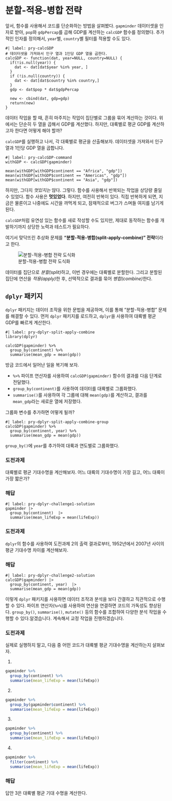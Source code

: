 # 분할-적용-병합 전략


앞서, 함수를 사용해서 코드를 단순화하는 방법을 살펴봤다.
`gapminder` 데이터셋을 인자로 받아, `pop`와 `gdpPercap`를 곱해 GDP를 계산하는 `calcGDP` 함수를 정의했다. 추가적인 인자를 정의해서, `year`별, `country`별 필터를 적용할 수도 있다.

```webr-r
#| label: pry-calcGDP
# 데이터셋을 가져와서 인구 열과 1인당 GDP 열을 곱한다.
calcGDP <- function(dat, year=NULL, country=NULL) {
  if(!is.null(year)) {
    dat <- dat[dat$year %in% year, ]
  }
  if (!is.null(country)) {
    dat <- dat[dat$country %in% country,]
  }
  gdp <- dat$pop * dat$gdpPercap

  new <- cbind(dat, gdp=gdp)
  return(new)
}
```

데이터 작업을 할 때, 흔히 마주치는 작업이 집단별로 그룹을 묶어 계산하는 것이다.
위에서는 단순히 두 열을 곱해서 GDP를 계산했다.
하지만, 대륙별로 평균 GDP를 계산하고자 한다면 어떻게 해야 할까?

`calcGDP`를 실행하고 나서, 각 대륙별로 평균을 산출해보자.
데이터셋을 가져와서 인구 열과 1인당 GDP 열을 곱합니다.

```webr-r
#| label: pry-calcGDP-command
withGDP <- calcGDP(gapminder)

mean(withGDP[withGDP$continent == "Africa", "gdp"])
mean(withGDP[withGDP$continent == "Americas", "gdp"])
mean(withGDP[withGDP$continent == "Asia", "gdp"])
```

하지만, 그다지 *멋있지는* 않다.
그렇다. 함수를 사용해서 반복되는 작업을 상당량 줄일 수 있었다.
함수 사용은 **멋있었다**. 하지만, 여전히 반복이 있다.
직접 반복하게 되면, 지금은 물론이고 나중에도 시간을 까먹게 되고, 잠재적으로 버그가 스며들 여지를 남기게 된다.

`calcGDP`처럼 유연성 있는 함수를 새로 작성할 수도 있지만, 제대로 동작하는 함수를 개발하기까지 상당한 노력과 테스트가 필요하다.

여기서 맞닥뜨린 추상화 문제를 **"분할-적용-병합(split-apply-combine)" 전략**이라고 한다.

![분할-적용-병합 전략 도식화](images/gapminder/12-plyr-fig1.png){#fig-split-apply-combine}

데이터를 집단으로 *분할(split)*하고, 이번 경우에는 대륙별로 분할한다.
그리고 분할된 집단에 연산을 *적용(apply)*한 후, 선택적으로 결과를 묶어 *병합(combine)*한다.

## `dplyr` 패키지

`dplyr` 패키지는 데이터 조작을 위한 문법을 제공하며, 이를 통해 "분할-적용-병합" 문제를 해결할 수 있다. 먼저 `dplyr` 패키지를 로드하고, `dplyr`을 사용하여 대륙별 평균 GDP를 빠르게 계산한다.

```webr-r
#| label: pry-dplyr-split-apply-combine
library(dplyr)

calcGDP(gapminder) %>%
  group_by(continent) %>%
  summarise(mean_gdp = mean(gdp))
```

방금 코드에서 일어난 일을 복기해 보자.

- `%>%` 파이프 연산자를 사용하여 `calcGDP(gapminder)` 함수의 결과를 다음 단계로 전달했다.
- `group_by(continent)`를 사용하여 데이터를 대륙별로 그룹화했다.
- `summarise()`를 사용하여 각 그룹에 대해 `mean(gdp)`를 계산하고, 결과를 `mean_gdp`라는 새로운 열에 저장했다.

그룹화 변수를 추가하면 어떻게 될까?

```webr-r
#| label: pry-dplyr-split-apply-combine-group
calcGDP(gapminder) %>%
  group_by(continent, year) %>%
  summarise(mean_gdp = mean(gdp))
```

`group_by()`에 `year`를 추가하여 대륙과 연도별로 그룹화했다.

::::: callout-tip
### 도전과제

대륙별로 평균 기대수명을 계산해보자.
어느 대륙의 기대수명이 가장 길고, 어느 대륙이 가장 짧은가?

::: {.callout-caution collapse="true"}
### 해답

```webr-r
#| label: pry-dplyr-challenge1-solution
gapminder |> 
  group_by(continent)  |> 
  summarise(mean_lifeExp = mean(lifeExp))
```

:::
  
:::::


::::: callout-tip  
### 도전과제

`dplyr`의 함수를 사용하여 도전과제 2의 출력 결과로부터,
1952년에서 2007년 사이의 평균 기대수명 차이를 계산해보자.

::: {.callout-caution collapse="true"}
### 해답

```webr-r
#| label: pry-dplyr-challenge2-solution
calcGDP(gapminder) |> 
  group_by(continent, year)  |> 
  summarise(mean_gdp = mean(gdp))
```

:::

:::::


이렇게 `dplyr` 패키지를 사용하면 데이터 조작과 분석을 보다 간결하고 직관적으로 수행할 수 있다.
파이프 연산자(`%>%`)를 사용하여 연산을 연결하면 코드의 가독성도 향상된다.
`group_by()`, `summarise()`, `mutate()` 등의 함수를 조합하여 다양한 분석 작업을 수행할 수 있다.알겠습니다.
계속해서 교정 작업을 진행하겠습니다.

::::: callout-tip
### 도전과제

실제로 실행하지 말고, 다음 중 어떤 코드가 대륙별 평균 기대수명을 계산하는지 살펴보자.

1.
```r
gapminder %>%
  group_by(continent) %>%
  summarise(mean_lifeExp = mean(lifeExp))
```

2.
```r
gapminder %>%
  group_by(gapminder$continent) %>%
  summarise(mean_lifeExp = mean(lifeExp))
```

3.
```r
gapminder %>%
  group_by(continent) %>%
  summarise(mean_lifeExp = mean(lifeExp))
```

4.
```r
gapminder %>%
  filter(continent) %>%
  summarise(mean_lifeExp = mean(lifeExp))
```

::: {.callout-caution collapse="true"}
### 해답

답안 3은 대륙별 평균 기대 수명을 계산한다.

:::

:::::


